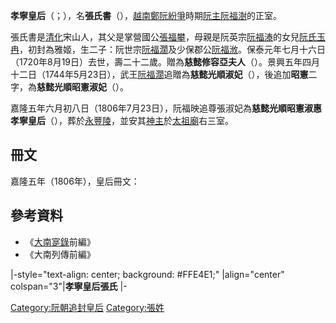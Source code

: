 '''孝寧皇后'''（{{vie|v='''Hiếu Ninh Hoàng Hậu'''|hn=孝寧皇后}}；{{bd|1699年||1720年|8月19日|catIdx=Z張}}），名'''張氏書'''（{{vie|v='''Trương Thị Thư'''|hn=張氏書}}），[[越南|越南]][[鄭阮紛爭|鄭阮紛爭]]時期[[阮主|阮主]][[阮福澍|阮福澍]]的正室。

張氏書是[[清化|清化]]宋山人，其父是掌營國公[[張福攀|張福攀]]，母親是阮英宗[[阮福溙|阮福溙]]的女兒[[阮氏玉冉|阮氏玉冉]]，初封為雅姬，生二子：阮世宗[[阮福濶|阮福濶]]及少保郡公[[阮福浟|阮福浟]]。保泰元年七月十六日（1720年8月19日）去世，壽二十二歲。贈為'''慈懿修容亞夫人'''（{{vie|v=Từ Ý Tu Dung Á Phu Nhân|hn=慈懿修容亞夫人}}）。景興五年四月十二日（1744年5月23日），武王[[阮福濶|阮福濶]]追贈為'''慈懿光順淑妃'''（{{vie|v=Từ Ý Quang Thuận Thục Phi|hn=慈懿光順淑妃}}），後追加'''昭憲'''二字，為'''慈懿光順昭憲淑妃'''（{{vie|v=Từ Ý Quang Thuận Chiêu Hiến Thục Phi|hn=慈懿光順昭憲淑妃}}）。

嘉隆五年六月初八日（1806年7月23日），阮福映追尊張淑妃為'''慈懿光順昭憲淑惠孝寧皇后'''（{{vie|v=Từ Ý Quang Thuận Chiêu Hiến Thục Huệ Hiếu Ninh Hoàng Hậu|hn=慈懿光順昭憲淑惠孝寧皇后}}），葬於[[永豐陵|永豐陵]]，並安其[[牌位|神主]]於[[太祖廟|太祖廟]]右三室。

==冊文==
嘉隆五年（1806年），皇后冊文：
{{quote|<blockquote>天地之道，乾坤合德。宗廟之禮，帝后竝尊。欽惟慈懿光順昭憲張淑妃殿下，齊媚徽音，端莊懿德。寶婺光聯，宸極琚珩，端肅穆之儀型；扶輿秀毓，聖躬磐泰，衍悠長之宗統。肆今仰憑靈貺，增賁前休。廑薦徽稱，式彰懿德。謹奉金冊，上尊號曰慈懿光順昭憲淑惠孝寧皇后。伏惟爽洋鑒格，錫以純禧。保護國家，與天地竝。</blockquote>}}

==參考資料==
*《[[大南寔錄|大南寔錄]]前編》
*《大南列傳前編》

{{start box}}
|-style="text-align: center; background: #FFE4E1;"
|align="center" colspan="3"|'''孝寧皇后張氏'''
|- 
{{s-before|[[宋氏特|孝明皇后宋氏]]<br />（追尊）}} 
{{s-title|[[越南皇后及妃嬪列表|越南阮朝皇后<br />（追尊）]]|}} 
{{s-after|[[張氏容|孝武皇后張氏]]<br />（追尊）}} 
{{end box}}

{{西山朝及阮朝皇后}}

[[Category:阮朝追封皇后|Category:阮朝追封皇后]]
[[Category:張姓|Category:張姓]]